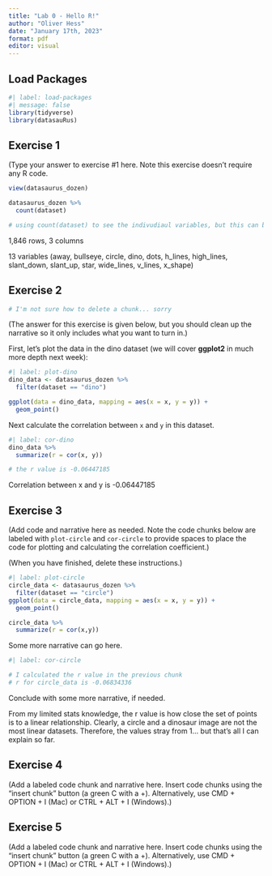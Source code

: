 ```yaml
---
title: "Lab 0 - Hello R!"
author: "Oliver Hess"
date: "January 17th, 2023"
format: pdf
editor: visual
---
```


## Load Packages

```r
#| label: load-packages
#| message: false
library(tidyverse)
library(datasauRus)
```

## Exercise 1

(Type your answer to exercise #1 here. Note this exercise doesn't require any R code.

```r
view(datasaurus_dozen) 

datasaurus_dozen %>% 
  count(dataset) 

# using count(dataset) to see the indivudiaul variables, but this can be done with the distinct() function
```

1,846 rows, 3 columns

13 variables (away, bullseye, circle, dino, dots, h_lines, high_lines, slant_down, slant_up, star, wide_lines, v_lines, x_shape)

## Exercise 2

```r
# I'm not sure how to delete a chunk... sorry

```

(The answer for this exercise is given below, but you should clean up the narrative so it only includes what you want to turn in.)

First, let's plot the data in the dino dataset (we will cover **ggplot2** in much more depth next week):

```r
#| label: plot-dino
dino_data <- datasaurus_dozen %>%
  filter(dataset == "dino")

ggplot(data = dino_data, mapping = aes(x = x, y = y)) + 
  geom_point()
```

Next calculate the correlation between `x` and `y` in this dataset.

```r
#| label: cor-dino
dino_data %>%
  summarize(r = cor(x, y))

# the r value is -0.06447185	
```

Correlation between x and y is -0.06447185

## Exercise 3

(Add code and narrative here as needed. Note the code chunks below are labeled with `plot-circle` and `cor-circle` to provide spaces to place the code for plotting and calculating the correlation coefficient.)

(When you have finished, delete these instructions.)

```r
#| label: plot-circle
circle_data <- datasaurus_dozen %>%
  filter(dataset == "circle") 
ggplot(data = circle_data, mapping = aes(x = x, y = y)) + 
  geom_point()

circle_data %>% 
  summarize(r = cor(x,y))
```

Some more narrative can go here.

```r
#| label: cor-circle

# I calculated the r value in the previous chunk
# r for circle_data is -0.06834336

```

Conclude with some more narrative, if needed.

From my limited stats knowledge, the r value is how close the set of points is to a linear relationship. Clearly, a circle and a dinosaur image are not the most linear datasets. Therefore, the values stray from 1... but that's all I can explain so far.

## Exercise 4

(Add a labeled code chunk and narrative here. Insert code chunks using the "insert chunk" button (a green C with a +). Alternatively, use CMD + OPTION + I (Mac) or CTRL + ALT + I (Windows).)

## Exercise 5

(Add a labeled code chunk and narrative here. Insert code chunks using the "insert chunk" button (a green C with a +). Alternatively, use CMD + OPTION + I (Mac) or CTRL + ALT + I (Windows).)

